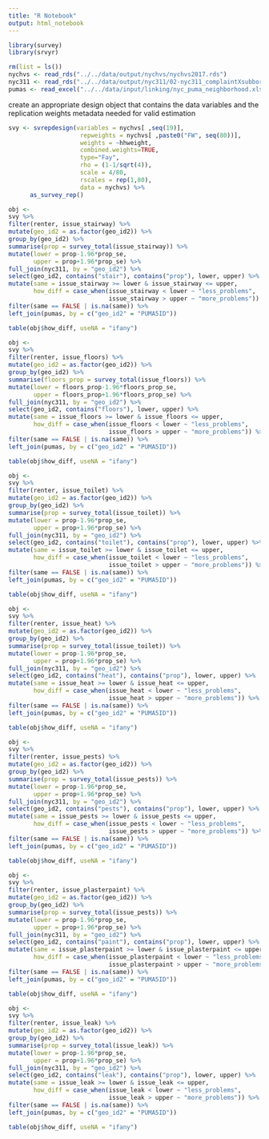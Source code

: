 ```yaml
---
title: "R Notebook"
output: html_notebook
---
```

```r
library(survey)
library(srvyr)
```

```r
rm(list = ls())
nychvs <- read_rds("../../data/output/nychvs/nychvs2017.rds")
nyc311 <- read_rds("../../data/output/nyc311/02-nyc311_complaintXsubboro.rds")
pumas <- read_excel("../../data/input/linking/nyc_puma_neighborhood.xls")
```

create an appropriate design object that contains the data variables and the replication weights metadata needed for valid estimation
```r
svy <- svrepdesign(variables = nychvs[ ,seq(19)], 
                    repweights = nychvs[ ,paste0("FW", seq(80))],
                    weights = ~hhweight,
                    combined.weights=TRUE,
                    type="Fay",
                    rho = (1-1/sqrt(4)),
                    scale = 4/80,
                    rscales = rep(1,80),
                    data = nychvs) %>%
      as_survey_rep()
```

```r
obj <-
svy %>%
filter(renter, issue_stairway) %>%
mutate(geo_id2 = as.factor(geo_id2)) %>%
group_by(geo_id2) %>%
summarise(prop = survey_total(issue_stairway)) %>%
mutate(lower = prop-1.96*prop_se,
       upper = prop+1.96*prop_se) %>%
full_join(nyc311, by = "geo_id2") %>%
select(geo_id2, contains("stair"), contains("prop"), lower, upper) %>%
mutate(same = issue_stairway >= lower & issue_stairway <= upper,
       how_diff = case_when(issue_stairway < lower ~ "less_problems",
                            issue_stairway > upper ~ "more_problems")) %>%
filter(same == FALSE | is.na(same)) %>%
left_join(pumas, by = c("geo_id2" = "PUMA5ID"))

table(obj$how_diff, useNA = "ifany")
```

```r
obj <-
svy %>%
filter(renter, issue_floors) %>%
mutate(geo_id2 = as.factor(geo_id2)) %>%
group_by(geo_id2) %>%
summarise(floors_prop = survey_total(issue_floors)) %>%
mutate(lower = floors_prop-1.96*floors_prop_se,
       upper = floors_prop+1.96*floors_prop_se) %>%
full_join(nyc311, by = "geo_id2") %>%
select(geo_id2, contains("floors"), lower, upper) %>%
mutate(same = issue_floors >= lower & issue_floors <= upper,
       how_diff = case_when(issue_floors < lower ~ "less_problems",
                            issue_floors > upper ~ "more_problems")) %>%
filter(same == FALSE | is.na(same)) %>%
left_join(pumas, by = c("geo_id2" = "PUMA5ID"))

table(obj$how_diff, useNA = "ifany")
```

```r
obj <-
svy %>%
filter(renter, issue_toilet) %>%
mutate(geo_id2 = as.factor(geo_id2)) %>%
group_by(geo_id2) %>%
summarise(prop = survey_total(issue_toilet)) %>%
mutate(lower = prop-1.96*prop_se,
       upper = prop+1.96*prop_se) %>%
full_join(nyc311, by = "geo_id2") %>%
select(geo_id2, contains("toilet"), contains("prop"), lower, upper) %>%
mutate(same = issue_toilet >= lower & issue_toilet <= upper,
       how_diff = case_when(issue_toilet < lower ~ "less_problems",
                            issue_toilet > upper ~ "more_problems")) %>%
filter(same == FALSE | is.na(same)) %>%
left_join(pumas, by = c("geo_id2" = "PUMA5ID"))

table(obj$how_diff, useNA = "ifany")
```

```r
obj <-
svy %>%
filter(renter, issue_heat) %>%
mutate(geo_id2 = as.factor(geo_id2)) %>%
group_by(geo_id2) %>%
summarise(prop = survey_total(issue_toilet)) %>%
mutate(lower = prop-1.96*prop_se,
       upper = prop+1.96*prop_se) %>%
full_join(nyc311, by = "geo_id2") %>%
select(geo_id2, contains("heat"), contains("prop"), lower, upper) %>%
mutate(same = issue_heat >= lower & issue_heat <= upper,
       how_diff = case_when(issue_heat < lower ~ "less_problems",
                            issue_heat > upper ~ "more_problems")) %>%
filter(same == FALSE | is.na(same)) %>%
left_join(pumas, by = c("geo_id2" = "PUMA5ID"))

table(obj$how_diff, useNA = "ifany")
```

```r
obj <-
svy %>%
filter(renter, issue_pests) %>%
mutate(geo_id2 = as.factor(geo_id2)) %>%
group_by(geo_id2) %>%
summarise(prop = survey_total(issue_pests)) %>%
mutate(lower = prop-1.96*prop_se,
       upper = prop+1.96*prop_se) %>%
full_join(nyc311, by = "geo_id2") %>%
select(geo_id2, contains("pests"), contains("prop"), lower, upper) %>%
mutate(same = issue_pests >= lower & issue_pests <= upper,
       how_diff = case_when(issue_pests < lower ~ "less_problems",
                            issue_pests > upper ~ "more_problems")) %>%
filter(same == FALSE | is.na(same)) %>%
left_join(pumas, by = c("geo_id2" = "PUMA5ID"))

table(obj$how_diff, useNA = "ifany")
```

```r
obj <-
svy %>%
filter(renter, issue_plasterpaint) %>%
mutate(geo_id2 = as.factor(geo_id2)) %>%
group_by(geo_id2) %>%
summarise(prop = survey_total(issue_pests)) %>%
mutate(lower = prop-1.96*prop_se,
       upper = prop+1.96*prop_se) %>%
full_join(nyc311, by = "geo_id2") %>%
select(geo_id2, contains("paint"), contains("prop"), lower, upper) %>%
mutate(same = issue_plasterpaint >= lower & issue_plasterpaint <= upper,
       how_diff = case_when(issue_plasterpaint < lower ~ "less_problems",
                            issue_plasterpaint > upper ~ "more_problems")) %>%
filter(same == FALSE | is.na(same)) %>%
left_join(pumas, by = c("geo_id2" = "PUMA5ID"))

table(obj$how_diff, useNA = "ifany")
```

```r
obj <-
svy %>%
filter(renter, issue_leak) %>%
mutate(geo_id2 = as.factor(geo_id2)) %>%
group_by(geo_id2) %>%
summarise(prop = survey_total(issue_leak)) %>%
mutate(lower = prop-1.96*prop_se,
       upper = prop+1.96*prop_se) %>%
full_join(nyc311, by = "geo_id2") %>%
select(geo_id2, contains("leak"), contains("prop"), lower, upper) %>%
mutate(same = issue_leak >= lower & issue_leak <= upper,
       how_diff = case_when(issue_leak < lower ~ "less_problems",
                            issue_leak > upper ~ "more_problems")) %>%
filter(same == FALSE | is.na(same)) %>%
left_join(pumas, by = c("geo_id2" = "PUMA5ID"))

table(obj$how_diff, useNA = "ifany") 
```


